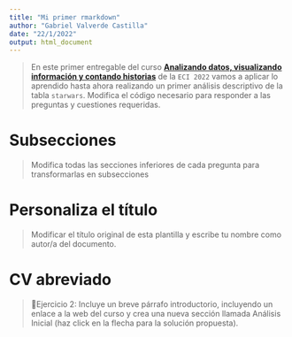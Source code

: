 ```yaml
---
title: "Mi primer rmarkdown"
author: "Gabriel Valverde Castilla"
date: "22/1/2022"
output: html_document
---
```


> En este primer entregable del curso [**Analizando datos, visualizando información y contando historias**](https://github.com/dadosdelaplace/courses-ECI-2022/) de la `ECI 2022` vamos a aplicar lo aprendido hasta ahora realizando un primer análisis descriptivo de la tabla `starwars`. Modifica el código necesario para responder a las preguntas y cuestiones requeridas.


# Subsecciones

> Modifica todas las secciones inferiores de cada pregunta para transformarlas en subsecciones

# Personaliza el título

> Modificar el título original de esta plantilla y escribe tu nombre como autor/a del documento.

 
# CV abreviado

> 📝Ejercicio 2: Incluye un breve párrafo introductorio, incluyendo un enlace a la web del curso y crea una nueva sección llamada Análisis Inicial (haz click en la flecha para la solución propuesta).
 